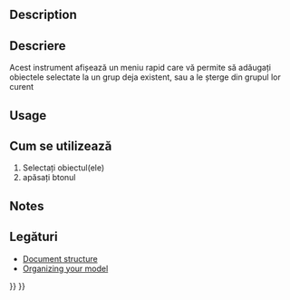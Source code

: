 <languages/>

<div class="mw-translate-fuzzy">
{{Docnav/ro
|[[Draft_ToggleDisplayMode|Toggle display mode]]
|[[Draft_SelectGroup|Select group contents]]
|[[Draft_Workbench|Draft]]
|IconL=Draft_ToggleDisplayMode.png
|IconC=Workbench_Draft.svg
|IconR=Draft_SelectGroup.svg
}}
</div>

<div class="mw-translate-fuzzy">
{{GuiCommand/ro
|Name=Draft AddToGroup|Name/ro=Draft AddToGroup
|MenuLocation=Draft → Utilities → Add to groupà
|Workbenches=[[Draft_Workbench/ro|Draft]], [[Arch_Workbench/ro|Arch]]
|Shortcut=
|SeeAlso=[[Draft_SelectGroup/ro|Draft SelectGroup]], [[Std_Group/ro|Std Group]]
}}
</div>

==Description==

<div class="mw-translate-fuzzy">
==Descriere==
Acest instrument afișează un meniu rapid care vă permite să adăugați obiectele selectate la un grup deja existent, sau a le șterge din grupul lor curent
</div>

==Usage==

<div class="mw-translate-fuzzy">
==Cum se utilizează==
# Selectați obiectul(ele)
# apăsați btonul {{KEY|[[Image:Draft_AddToGroup.png|16px]] [[Draft AddToGroup|Add to group]]}}
</div>

==Notes==

<div class="mw-translate-fuzzy">
==Legături==
* [[Document_structure|Document structure]]
* [http://www.freecadweb.org/wiki/index.php?title=Arch_tutorial#Organizing_your_model Organizing your model]
</div>


<div class="mw-translate-fuzzy">
{{Docnav/ro
|[[Draft_ToggleDisplayMode|Toggle display mode]]
|[[Draft_SelectGroup|Select group contents]]
|[[Draft_Workbench|Draft]]
|IconL=Draft_ToggleDisplayMode.png
|IconC=Workbench_Draft.svg
|IconR=Draft_SelectGroup.svg
}}
</div>

{{Draft Tools navi{{#translation:}}}}
{{Userdocnavi{{#translation:}}}}
